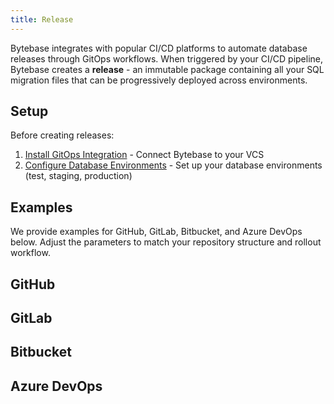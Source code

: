 ```yaml
---
title: Release
---
```


Bytebase integrates with popular CI/CD platforms to automate database releases through GitOps workflows. When triggered by your CI/CD pipeline, Bytebase creates a **release** - an immutable package containing all your SQL migration files that can be progressively deployed across environments.

## Setup

Before creating releases:

1. [Install GitOps Integration](/gitops/installation) - Connect Bytebase to your VCS
2. [Configure Database Environments](/administration/environment) - Set up your database environments (test, staging, production)

## Examples

We provide examples for GitHub, GitLab, Bitbucket, and Azure DevOps below. Adjust the parameters to match your repository structure and rollout workflow.

## GitHub

<Card title="Tutorial: Database GitOps with GitHub Actions" icon="graduation-cap" href="/tutorials/gitops-github-workflow/" horizontal />

<Card title="Example: GitHub Actions Release Workflow" icon="code" href="https://github.com/bytebase/example-gitops-github-flow/blob/main/.github/workflows/release-action.yml" horizontal />

## GitLab

<Card title="Tutorial: Database GitOps with GitLab CI" icon="graduation-cap" href="/tutorials/gitops-gitlab-workflow/" horizontal />

<Card title="Example: GitLab CI Rollout Pipeline" icon="code" href="https://gitlab.com/bytebase-sample/gitops-example/-/blob/main/bytebase-rollout.yml" horizontal />

## Bitbucket

<Card title="Tutorial: Database GitOps with Bitbucket Pipelines" icon="graduation-cap" href="/tutorials/gitops-bitbucket-workflow/" horizontal />

<Card title="Example: Bitbucket Pipelines Configuration" icon="code" href="https://bitbucket.org/p0nyyy/cicd/src/main/bitbucket-pipelines.yml" horizontal />

## Azure DevOps

<Card title="Tutorial: Database GitOps with Azure DevOps Pipeline" icon="graduation-cap" href="/tutorials/gitops-azure-devops-workflow/" horizontal />

<Card title="Example: Azure DevOps Release Pipeline" icon="code" href="https://dev.azure.com/bytebase-hq/_git/bytebase-example?path=/pipelines/rollout-release.yml" horizontal />